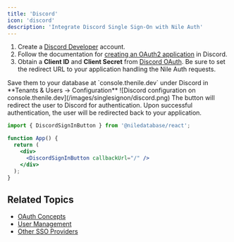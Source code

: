 ```yaml
---
title: 'Discord'
icon: 'discord'
description: 'Integrate Discord Single Sign-On with Nile Auth'
---
```


<Steps>
<Step title="Setup Discord Developer Portal"> 

1. Create a [Discord Developer](https://discord.com/developers/applications) account.
2. Follow the documentation for [creating an OAuth2 application](https://discord.com/developers/docs/topics/oauth2) in Discord.
3. Obtain a **Client ID** and **Client Secret** from [Discord OAuth](https://discord.com/developers/applications). Be sure to set the redirect URL to your application handling the Nile Auth requests.
</Step>

<Step title="Save Client ID and Client Secret in Nile">
Save them to your database at `console.thenile.dev` under Discord in **Tenants & Users -> Configuration**  
![Discord configuration on console.thenile.dev](/images/singlesignon/discord.png)
</Step>

<Step title="Add the Discord button to your login page">
The button will redirect the user to Discord for authentication. Upon successful authentication, the user will be redirected back to your application.

```jsx
import { DiscordSignInButton } from '@niledatabase/react';

function App() {
  return (
    <div>
      <DiscordSignInButton callbackUrl="/" />
    </div>
  );
}
```
</Step>
</Steps>

## Related Topics

- [OAuth Concepts](/auth/concepts/oauth)
- [User Management](/auth/concepts/users)
- [Other SSO Providers](/auth/singlesignon/github) 